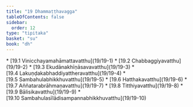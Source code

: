 ```yaml
---
title: "19 Dhammaṭṭhavagga"
tableOfContents: false
sidebar:
  order: 12
type: "tipitaka"
basket: "su"
book: "dh"
---
```



<DynamicBreadcrumb />



<TableOfContents book="dh" section="19">
* [19.1 Vinicchayamahāmattavatthu](19/19-1)
* [19.2 Chabbaggiyavatthu](19/19-2)
* [19.3 Ekudānakhīṇāsavavatthu](19/19-3)
* [19.4 Lakuṇḍakabhaddiyattheravatthu](19/19-4)
* [19.5 Sambahulabhikkhuvatthu](19/19-5)
* [19.6 Hatthakavatthu](19/19-6)
* [19.7 Aññatarabrāhmaṇavatthu](19/19-7)
* [19.8 Titthiyavatthu](19/19-8)
* [19.9 Bālisikavatthu](19/19-9)
* [19.10 Sambahulasīlādisampannabhikkhuvatthu](19/19-10)
</TableOfContents>